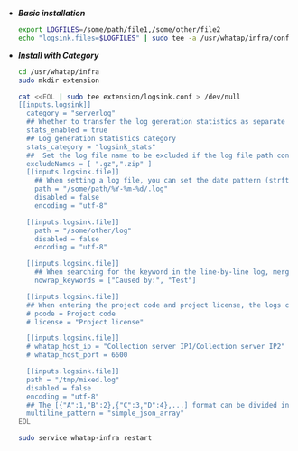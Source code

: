- ***Basic installation***

  ```bash title='Linux Shell'
  export LOGFILES=/some/path/file1,/some/other/file2
  echo "logsink.files=$LOGFILES" | sudo tee -a /usr/whatap/infra/conf/whatap.conf
  ```

- ***Install with Category***

  ```bash title='Linux Shell' {7-12,14,15,25,26,29-31,34-35} showLineNumbers
  cd /usr/whatap/infra
  sudo mkdir extension

  cat <<EOL | sudo tee extension/logsink.conf > /dev/null
  [[inputs.logsink]]
    category = "serverlog"
    ## Whether to transfer the log generation statistics as separate data
    stats_enabled = true 
    ## Log generation statistics category
    stats_category = "logsink_stats"
    ##  Set the log file name to be excluded if the log file path contains asterisk (*). 
    excludeNames = [ ".gz",".zip" ] 
    [[inputs.logsink.file]]
      ## When setting a log file, you can set the date pattern (strftime.org).
      path = "/some/path/%Y-%m-%d/.log" 
      disabled = false
      encoding = "utf-8"

    [[inputs.logsink.file]]
      path = "/some/other/log"
      disabled = false
      encoding = "utf-8"

    [[inputs.logsink.file]]
      ## When searching for the keyword in the line-by-line log, merge it with the previous log.
      nowrap_keywords = ["Caused by:", "Test"]

    [[inputs.logsink.file]]
    ## When entering the project code and project license, the logs can be transferred to a desiged project in the same region.
    # pcode = Project code
    # license = "Project license"

    [[inputs.logsink.file]]
    # whatap_host_ip = "Collection server IP1/Collection server IP2"
    # whatap_host_port = 6600

    [[inputs.logsink.file]]
    path = "/tmp/mixed.log"
    disabled = false
    encoding = "utf-8"
    ## The [{"A":1,"B":2},{"C":3,"D":4},...] format can be divided into individual logs.{"A":1,"B":2} {"C":3,"D":4}
    multiline_pattern = "simple_json_array"
  EOL

  sudo service whatap-infra restart
  ```
